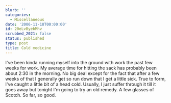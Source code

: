 ```yaml
---
blurb: ''
categories:
  - Miscellaneous
date: '2006-11-18T00:00:00'
id: 20eLvByebMhv
scrubbed_2021: false
status: published
type: post
title: Cold medicine
---
```


I've been kinda running myself into the ground with work the past
few weeks for work. My average time for hitting the sack has
probably been about 2:30 in the morning. No big deal except for the
fact that after a few weeks of that I generally get so run down
that I get a little sick. True to form, I've caught a little bit of
a head cold. Usually, I just suffer through it till it goes away
but tonight I'm going to try an old remedy. A few glasses of
Scotch. So far, so good.

